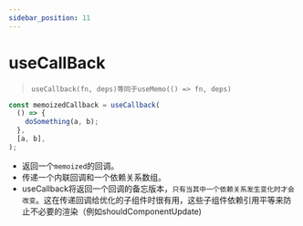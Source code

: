 ```yaml
---
sidebar_position: 11
---
```


# useCallBack

> `useCallback(fn, deps)等同于useMemo(() => fn, deps)`

```jsx
const memoizedCallback = useCallback(
  () => {
    doSomething(a, b);
  },
  [a, b],
);
```

- 返回一个`memoized`的回调。
- 传递一个内联回调和一个依赖关系数组。
- useCallback将返回一个回调的备忘版本，`只有当其中一个依赖关系发生变化时才会改变`。这在传递回调给优化的子组件时很有用，这些子组件依赖引用平等来防止不必要的渲染（例如shouldComponentUpdate)